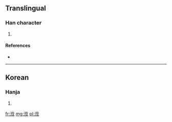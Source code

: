 ==Translingual==

===Han character===
{{Han char|rn=85|rad=水|as=06|sn=9|four=|canj=水人戈 (EOI)}}

# {{defn|Han|sort=水06}}

====References====
* {{Han ref|kx=0623.171|dj=1021.071|hdz=31609.041|uh=6D4C|ud=27980}}

----

==Korean==

===Hanja===
{{ko-hanja|hangeul=발|eumhun=|rv=bal|mr=pal|y=pal}}

# {{defn|Korean|sort=水06}}

[[fr:浌]]
[[mg:浌]]
[[pl:浌]]